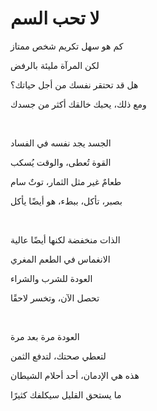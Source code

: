 # لا تحب السم

كم هو سهل تكريم شخص ممتاز

لكن المرآة مليئة بالرفض

هل قد تحتقر نفسك من أجل حياتك؟

ومع ذلك، يحبك خالقك أكثر من جسدك

<br />

الجسد يجد نفسه في الفساد

القوة تُعطى، والوقت يُسكب

طعامٌ غير مثل الثمار، توتٌ سام

بصبر، تأكل، ببطء، هو أيضًا يأكل

<br />

الذات منخفضة لكنها أيضًا عالية

الانغماس في الطعم المغري

العودة للشرب والشراء

تحصل الآن، وتخسر لاحقًا

<br />

العودة مرة بعد مرة

لتعطي صحتك، لتدفع الثمن

هذه هي الإدمان، أحد أحلام الشيطان

ما يستحق القليل سيكلفك كثيرًا